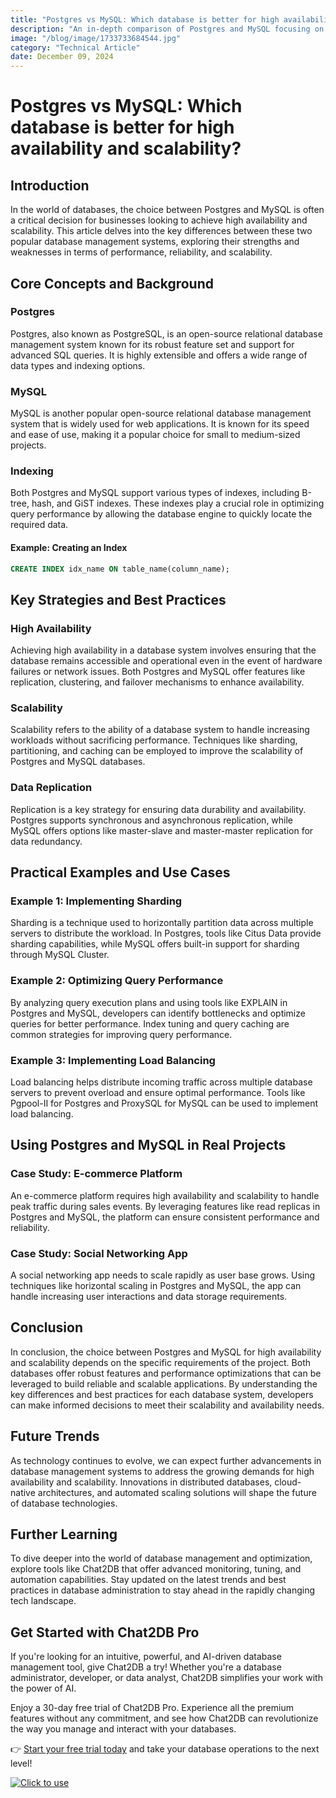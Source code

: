 ```yaml
---
title: "Postgres vs MySQL: Which database is better for high availability and scalability?"
description: "An in-depth comparison of Postgres and MySQL focusing on high availability and scalability, with practical examples and best practices."
image: "/blog/image/1733733684544.jpg"
category: "Technical Article"
date: December 09, 2024
---
```


# Postgres vs MySQL: Which database is better for high availability and scalability?


<Authors date="December 09, 2024">
  <Author name="Ethan Clarke" link="https://chat2db.ai" />
</Authors>

## Introduction

In the world of databases, the choice between Postgres and MySQL is often a critical decision for businesses looking to achieve high availability and scalability. This article delves into the key differences between these two popular database management systems, exploring their strengths and weaknesses in terms of performance, reliability, and scalability.

## Core Concepts and Background

### Postgres
Postgres, also known as PostgreSQL, is an open-source relational database management system known for its robust feature set and support for advanced SQL queries. It is highly extensible and offers a wide range of data types and indexing options.

### MySQL
MySQL is another popular open-source relational database management system that is widely used for web applications. It is known for its speed and ease of use, making it a popular choice for small to medium-sized projects.

### Indexing
Both Postgres and MySQL support various types of indexes, including B-tree, hash, and GiST indexes. These indexes play a crucial role in optimizing query performance by allowing the database engine to quickly locate the required data.

#### Example: Creating an Index
```sql
CREATE INDEX idx_name ON table_name(column_name);
```

## Key Strategies and Best Practices

### High Availability
Achieving high availability in a database system involves ensuring that the database remains accessible and operational even in the event of hardware failures or network issues. Both Postgres and MySQL offer features like replication, clustering, and failover mechanisms to enhance availability.

### Scalability
Scalability refers to the ability of a database system to handle increasing workloads without sacrificing performance. Techniques like sharding, partitioning, and caching can be employed to improve the scalability of Postgres and MySQL databases.

### Data Replication
Replication is a key strategy for ensuring data durability and availability. Postgres supports synchronous and asynchronous replication, while MySQL offers options like master-slave and master-master replication for data redundancy.

## Practical Examples and Use Cases

### Example 1: Implementing Sharding
Sharding is a technique used to horizontally partition data across multiple servers to distribute the workload. In Postgres, tools like Citus Data provide sharding capabilities, while MySQL offers built-in support for sharding through MySQL Cluster.

### Example 2: Optimizing Query Performance
By analyzing query execution plans and using tools like EXPLAIN in Postgres and MySQL, developers can identify bottlenecks and optimize queries for better performance. Index tuning and query caching are common strategies for improving query performance.

### Example 3: Implementing Load Balancing
Load balancing helps distribute incoming traffic across multiple database servers to prevent overload and ensure optimal performance. Tools like Pgpool-II for Postgres and ProxySQL for MySQL can be used to implement load balancing.

## Using Postgres and MySQL in Real Projects

### Case Study: E-commerce Platform
An e-commerce platform requires high availability and scalability to handle peak traffic during sales events. By leveraging features like read replicas in Postgres and MySQL, the platform can ensure consistent performance and reliability.

### Case Study: Social Networking App
A social networking app needs to scale rapidly as user base grows. Using techniques like horizontal scaling in Postgres and MySQL, the app can handle increasing user interactions and data storage requirements.

## Conclusion

In conclusion, the choice between Postgres and MySQL for high availability and scalability depends on the specific requirements of the project. Both databases offer robust features and performance optimizations that can be leveraged to build reliable and scalable applications. By understanding the key differences and best practices for each database system, developers can make informed decisions to meet their scalability and availability needs.

## Future Trends

As technology continues to evolve, we can expect further advancements in database management systems to address the growing demands for high availability and scalability. Innovations in distributed databases, cloud-native architectures, and automated scaling solutions will shape the future of database technologies.

## Further Learning

To dive deeper into the world of database management and optimization, explore tools like Chat2DB that offer advanced monitoring, tuning, and automation capabilities. Stay updated on the latest trends and best practices in database administration to stay ahead in the rapidly changing tech landscape.

## Get Started with Chat2DB Pro

If you're looking for an intuitive, powerful, and AI-driven database management tool, give Chat2DB a try! Whether you're a database administrator, developer, or data analyst, Chat2DB simplifies your work with the power of AI.

Enjoy a 30-day free trial of Chat2DB Pro. Experience all the premium features without any commitment, and see how Chat2DB can revolutionize the way you manage and interact with your databases.

👉 [Start your free trial today](https://chat2db.ai/pricing) and take your database operations to the next level!


[![Click to use](/image/blog/bg/chat2db.jpg)](https://chat2db.ai/)
